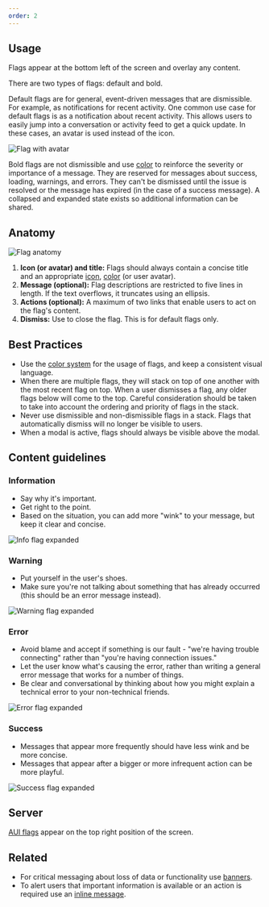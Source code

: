 ```yaml
---
order: 2
---
```


## Usage

Flags appear at the bottom left of the screen and overlay any content.

There are two types of flags: default and bold.

Default flags are for general, event-driven messages that are dismissible. For example, as notifications for recent activity. One common use case for default flags is as a notification about recent activity. This allows users to easily jump into a conversation or activity feed to get a quick update. In these cases, an avatar is used instead of the icon.

![Flag with avatar](../images/flag-avatar-attachment.png)

Bold flags are not dismissible and use [color](/foundations/color) to reinforce the severity or importance of a message. They are reserved for messages about success, loading, warnings, and errors. They can't be dismissed until the issue is resolved or the message has expired (in the case of a success message). A collapsed and expanded state exists so additional information can be shared.

## Anatomy

![Flag anatomy](../images/flag-anatomy.png)

1. **Icon (or avatar) and title:** Flags should always contain a concise title and an appropriate [icon](/foundations/iconography), [color](/foundations/color) (or user avatar).
2. **Message (optional):** Flag descriptions are restricted to five lines in length. If the text overflows, it truncates using an ellipsis.
3. **Actions (optional):** A maximum of two links that enable users to act on the flag's content.
4. **Dismiss:** Use to close the flag. This is for default flags only.

## Best Practices

- Use the [color system](/foundations/color) for the usage of flags, and keep a consistent visual language.
- When there are multiple flags, they will stack on top of one another with the most recent flag on top. When a user dismisses a flag, any older flags below will come to the top. Careful consideration should be taken to take into account the ordering and priority of flags in the stack.
- Never use dismissible and non-dismissible flags in a stack. Flags that automatically dismiss will no longer be visible to users.
- When a modal is active, flags should always be visible above the modal.

## Content guidelines

### Information

- Say why it's important.
- Get right to the point.
- Based on the situation, you can add more "wink" to your message, but keep it clear and concise.

![Info flag expanded](../images/flag-bold-info-expanded.png)

### Warning

- Put yourself in the user's shoes.
- Make sure you're not talking about something that has already occurred (this should be an error message instead).

![Warning flag expanded](../images/flag-bold-warning-expanded.png)

### Error

- Avoid blame and accept if something is our fault - "we're having trouble connecting" rather than "you're having connection issues."
- Let the user know what's causing the error, rather than writing a general error message that works for a number of things.
- Be clear and conversational by thinking about how you might explain a technical error to your non-technical friends.

![Error flag expanded](../images/flag-bold-error-expanded.png)

### Success

- Messages that appear more frequently should have less wink and be more concise.
- Messages that appear after a bigger or more infrequent action can be more playful.

![Success flag expanded](../images/flag-bold-success-expanded.png)

## Server

[AUI flags](https://docs.atlassian.com/aui/latest/docs/flag.html) appear on the top right position of the screen.

## Related

- For critical messaging about loss of data or functionality use [banners](/components/banner).
- To alert users that important information is available or an action is required use an [inline message](/components/inline-message).
